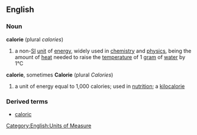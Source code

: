 {{rfc}}
==English==
{{wikipedia}}
===Noun===
'''calorie'''  (plural ''calories'')
# a non-[[SI]] [[unit]] of [[energy]], widely used in [[chemistry]] and [[physics]], being the amount of [[heat]] needed to raise the [[temperature]] of 1 [[gram]] of [[water]] by 1°C
'''calorie''', sometimes '''Calorie'''  (plural ''Calories'')
# a unit of energy equal to 1,000 calories; used in [[nutrition]]; a [[kilocalorie]]

===Derived terms===
*[[caloric]]

[[Category:English:Units of Measure]]